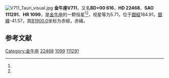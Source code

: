 {{Starbox begin
| name = 金牛座V711
}}
{{Starbox observe
| epoch = [[J2000.0|J2000.0]]
| constell = [[金牛座|金牛座]]<ref name=SIMBAD>{{cite web
 | url=http://simbad.u-strasbg.fr/simbad/sim-id?Ident=HR+1099
 | title =Pulsating variable Star
 | publisher=Centre de Données astronomiques de Strasbourg
 | work=SIMBAD
 | accessdate=2012-07-13}}</ref><ref name=DATA>{{cite web
 | url=http://vizier.u-strasbg.fr/viz-bin/VizieR-5?-out.add=.&-source=5050&-corr=PK=HR&-out.max=9999&HR=1099
 | title=VizieR Detailed Page
 | accessdate=2012-07-13
 | archive-date=2016-03-04
 | archive-url=https://web.archive.org/web/20160304200009/http://vizier.u-strasbg.fr/viz-bin/VizieR-5?-out.add=.&-source=5050&-corr=PK=HR&-out.max=9999&HR=1099
 | dead-url=no
 }}</ref>
| 星官 = 
| ra = {{RA|3|36|47.3}}<ref name=SIMBAD /><ref name=DATA />
| dec = {{DEC|+0|35|16}}<ref name=SIMBAD /><ref name=DATA />
| appmag_v = 5.71<ref name=SIMBAD /><ref name=DATA />
}}
{{Starbox character
| class = G9V<ref name=SIMBAD /><ref name=DATA />
| b-v = 0.92<ref name=SIMBAD /><ref name=DATA />
| u-b = 0.46<ref name=SIMBAD /><ref name=DATA />
| r-i = 0.39E<ref name=SIMBAD /><ref name=DATA />
| variable = 
}}
{{Starbox astrometry
| radial_v = 0.46
| prop_mo_ra = -23
| parallax = 0.032
| p_error = 
}}
{{Starbox catalog
| names =BD+00 616，[[SAO星表|SAO]] 111291，[[HD星表|HD]] 22468，[[HR星表|HR]] 1099}}
{{Starbox reference |Simbad=HR+1099}}
{{Starbox end}}
[[File:V711_Tauri_visual.jpg|thumb]]
'''金牛座V711'''，又名'''BD+00 616'''，'''HD 22468'''、'''SAO 111291'''、'''HR 1099'''，是[[金牛座|金牛座]]的一颗恒星<ref name=SIMBAD /><ref name=DATA />，视星等为5.71，位于[[銀道座標系|銀經]]184.91，[[銀道座標系|銀緯]]-41.57，其[[B1900.0|B1900.0]]坐标为赤經{{RA|3|31|39.3}}，赤緯{{DEC|+0|-41.57|41}}。

== 参考文献 ==
{{reflist}}

{{star-stub}}

{{金牛座恒星}}
{{星官|天囷|13|21}}
[[Category:金牛座|Category:金牛座]]
[[Category:HD和HDE天體|22468]]
[[Category:HR天體|1099]]
[[Category:SAO天體|111291]]